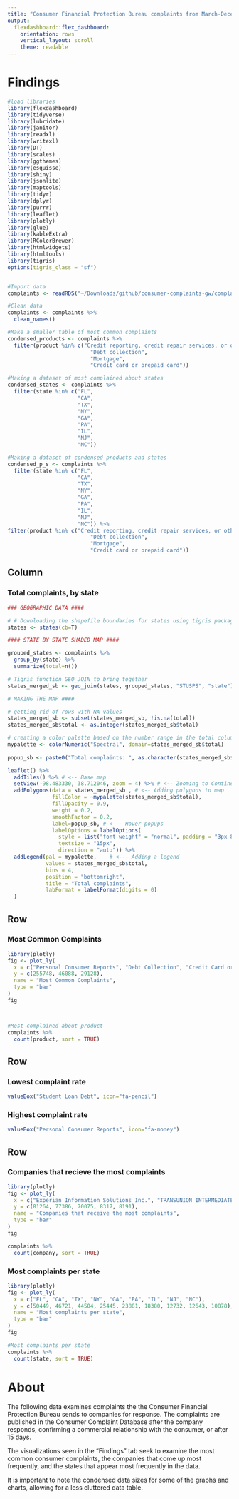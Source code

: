 ```yaml
---
title: "Consumer Financial Protection Bureau complaints from March-December 2020"
output: 
  flexdashboard::flex_dashboard:
    orientation: rows
    vertical_layout: scroll
    theme: readable
---
```


Findings
==================
```r
#load libraries
library(flexdashboard)
library(tidyverse)
library(lubridate)
library(janitor)
library(readxl)
library(writexl)
library(DT)
library(scales)
library(ggthemes)
library(esquisse)
library(shiny)
library(jsonlite)
library(maptools)
library(tidyr)
library(dplyr)
library(purrr)
library(leaflet)
library(plotly)
library(glue)
library(kableExtra)
library(RColorBrewer)
library(htmlwidgets)
library(htmltools)
library(tigris)
options(tigris_class = "sf")


#Import data
complaints <- readRDS("~/Downloads/github/consumer-complaints-gw/complaints.rds")

#Clean data
complaints <- complaints %>% 
  clean_names()

#Make a smaller table of most common complaints
condensed_products <- complaints %>% 
  filter(product %in% c("Credit reporting, credit repair services, or other personal consumer reports", 
                          "Debt collection", 
                          "Mortgage", 
                          "Credit card or prepaid card"))

#Making a dataset of most complained about states
condensed_states <- complaints %>% 
  filter(state %in% c("FL", 
                      "CA", 
                      "TX", 
                      "NY",
                      "GA", 
                      "PA", 
                      "IL", 
                      "NJ", 
                      "NC")) 

#Making a dataset of condensed products and states
condensed_p_s <- complaints %>% 
  filter(state %in% c("FL", 
                      "CA", 
                      "TX", 
                      "NY",
                      "GA", 
                      "PA", 
                      "IL", 
                      "NJ", 
                      "NC")) %>% 
filter(product %in% c("Credit reporting, credit repair services, or other personal consumer reports", 
                          "Debt collection", 
                          "Mortgage", 
                          "Credit card or prepaid card"))

```

Column
-----------------------------------------------------------------------

### Total complaints, by state

```r

### GEOGRAPHIC DATA ####

# # Downloading the shapefile boundaries for states using tigris package
states <- states(cb=T)

#### STATE BY STATE SHADED MAP ####

grouped_states <- complaints %>% 
  group_by(state) %>%
  summarize(total=n()) 

# Tigris function GEO_JOIN to bring together 
states_merged_sb <- geo_join(states, grouped_states, "STUSPS", "state")

# MAKING THE MAP ####

# getting rid of rows with NA values
states_merged_sb <- subset(states_merged_sb, !is.na(total))
states_merged_sb$total <- as.integer(states_merged_sb$total)

# creating a color palette based on the number range in the total column
mypalette <- colorNumeric("Spectral", domain=states_merged_sb$total)
            
popup_sb <- paste0("Total complaints: ", as.character(states_merged_sb$total))

leaflet() %>% 
  addTiles() %>% # <-- Base map
  setView(-98.483330, 38.712046, zoom = 4) %>% # <-- Zooming to Continental US
  addPolygons(data = states_merged_sb , # <-- Adding polygons to map
              fillColor = ~mypalette(states_merged_sb$total), 
              fillOpacity = 0.9, 
              weight = 0.2, 
              smoothFactor = 0.2,
              label=popup_sb, # <--- Hover popups
              labelOptions = labelOptions(
                style = list("font-weight" = "normal", padding = "3px 8px"),
                textsize = "15px",
                direction = "auto")) %>%
  addLegend(pal = mypalette,    # <--- Adding a legend
            values = states_merged_sb$total,
            bins = 4,
            position = "bottomright", 
            title = "Total complaints", 
            labFormat = labelFormat(digits = 0)
  )

```

Row
-----------------------------------------------------------------------

### Most Common Complaints

```r

library(plotly)
fig <- plot_ly(
  x = c("Personal Consumer Reports", "Debt Collection", "Credit Card or Prepaid Card"),
  y = c(255748, 46088, 29128),
  name = "Most Common Complaints",
  type = "bar"
)
fig



#Most complained about product
complaints %>%
  count(product, sort = TRUE)

```

Row
-----------------------------------------------------------------------

### Lowest complaint rate

```r

valueBox("Student Loan Debt", icon="fa-pencil")

```

### Highest complaint rate

```r

valueBox("Personal Consumer Reports", icon="fa-money")

```


Row {.tabset .tabset-fade}
-----------------------------------------------------------------------

### Companies that recieve the most complaints

```r

library(plotly)
fig <- plot_ly(
  x = c("Experian Information Solutions Inc.", "TRANSUNION INTERMEDIATE HOLDINGS, INC.", "EQUIFAX, INC.", "CAPITAL ONE FINANCIAL CORPORATION", "BANK OF AMERICA, NATIONAL ASSOCIATION"),
  y = c(81264, 77386, 70075, 8317, 8191),
  name = "Companies that receive the most complaints",
  type = "bar"
)
fig

complaints %>%
  count(company, sort = TRUE)

```

### Most complaints per state

```r

library(plotly)
fig <- plot_ly(
  x = c("FL", "CA", "TX", "NY", "GA", "PA", "IL", "NJ", "NC"),
  y = c(50449, 46721, 44504, 25445, 23881, 18380, 12732, 12643, 10878),
  name = "Most complaints per state",
  type = "bar"
)
fig

#Most complaints per state
complaints %>%
  count(state, sort = TRUE)
```

About
==================

The following data examines complaints the the Consumer Financial Protection Bureau sends to companies for response. The complaints are published in the Consumer Complaint Database after the company responds, confirming a commercial relationship with the consumer, or after 15 days. 

The visualizations seen in the "Findings" tab seek to examine the most common consumer complaints, the companies that come up most frequently, and the states that appear most frequently in the data.

It is important to note the condensed data sizes for some of the graphs and charts, allowing for a less cluttered data table. 
